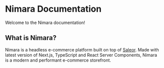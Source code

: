 # Nimara Documentation

Welcome to the Nimara documentation!

## What is Nimara?

Nimara is a headless e-commerce platform built on top of [Saleor](https://github.com/mirumee/saleor).
Made with latest version of Next.js, TypeScript and React Server Components, Nimara is a modern and performant e-commerce storefront.
